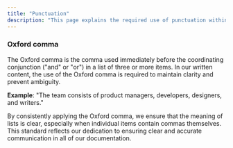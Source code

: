 ---
title: "Punctuation"
description: "This page explains the required use of punctuation within the Hedera documentation to ensure clarity and prevent ambiguity in lists of three or more items."
---


### Oxford comma

The Oxford comma is the comma used immediately before the coordinating conjunction ("and" or "or") in a list of three or more items. In our written content, the use of the Oxford comma is required to maintain clarity and prevent ambiguity.

**Example**: "The team consists of product managers, developers, designers, and writers."

By consistently applying the Oxford comma, we ensure that the meaning of lists is clear, especially when individual items contain commas themselves. This standard reflects our dedication to ensuring clear and accurate communication in all of our documentation.
